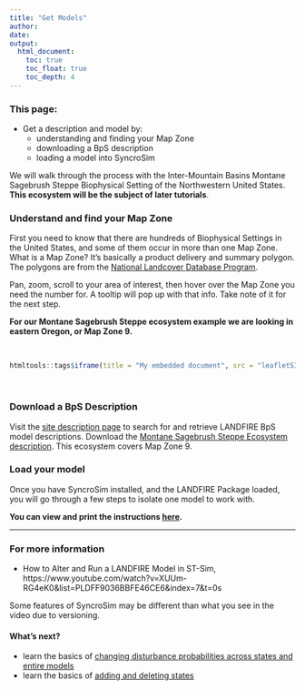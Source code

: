 ```yaml
---
title: "Get Models"
author: 
date:
output:
  html_document:
    toc: true
    toc_float: true
    toc_depth: 4
---
```

### This page:
* Get a description and model by:
    + understanding and finding your Map Zone
    + downloading a BpS description
    + loading a model into SyncroSim
    
We will walk through the process with the Inter-Mountain Basins Montane Sagebrush Steppe Biophysical Setting of the Northwestern United States.  **This ecosystem will be the subject of later tutorials**. 


### Understand and find your Map Zone

First you need to know that there are hundreds of Biophysical Settings in the United States, and some of them occur in more than one Map Zone. What is a Map Zone? It's basically a product delivery and summary polygon. The polygons are from the [National Landcover Database Program](see https://www.mrlc.gov/national-land-cover-database-nlcd-2016).  

Pan, zoom, scroll to your area of interest, then hover over the Map Zone you need the number for. A tooltip will pop up with that info. Take note of it for the next step. 

**For our Montane Sagebrush Steppe ecosystem example we are looking in eastern Oregon, or Map Zone 9.**

<br>

```r
htmltools::tags$iframe(title = "My embedded document", src = "leafletSIM2carto.html", frameborder = "0", width = "100%", height="400")
```

<br>

### Download a BpS Description
Visit the [site description page](http://landfirereview.org/search.php) to search for and retrieve LANDFIRE BpS model descriptions. Download the [Montane Sagebrush Steppe Ecosystem description](http://landfirereview.org/search.php?q=Montane%20Sage%20Steppe&hPP=20&idx=lf_landfire_dev&p=0&is_v=1). This ecosystem covers Map Zone 9.

### Load your model
Once you have SyncroSim installed, and the LANDFIRE Package loaded, you will go through a few steps to isolate one model to work with. 

**You can view and print the instructions [here](./isolateModel.html).**

***

### For more information

*  How to Alter and Run a LANDFIRE Model in ST-Sim, https://www.youtube.com/watch?v=XUUm-RG4eK0&list=PLDFF9036BBFE46CE6&index=7&t=0s

Some features of SyncroSim may be different than what you see in the video due to versioning.

#### What's next?
+ learn the basics of [changing disturbance probabilities across states and entire models](./modifyModel.html)
+ learn the basics of [adding and deleting states](./modifyModel.html)